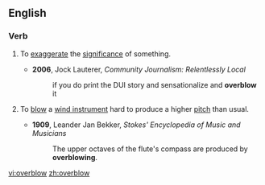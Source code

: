 ==English==

===Verb===
{{en-verb|overblows|overblowing|overblew|overblown}}

# {{transitive}} To [[exaggerate]] the [[significance]] of something.
#* '''2006''', Jock Lauterer, ''Community Journalism: Relentlessly Local''
#*: if you do print the DUI story and sensationalize and '''overblow''' it
# {{transitive}} {{music}} To [[blow]] a [[wind instrument]] hard to produce a higher [[pitch]] than usual.
#* '''1909''', Leander Jan Bekker, ''Stokes' Encyclopedia of Music and Musicians''
#*: The upper octaves of the flute's compass are produced by '''overblowing'''.

[[vi:overblow]]
[[zh:overblow]]